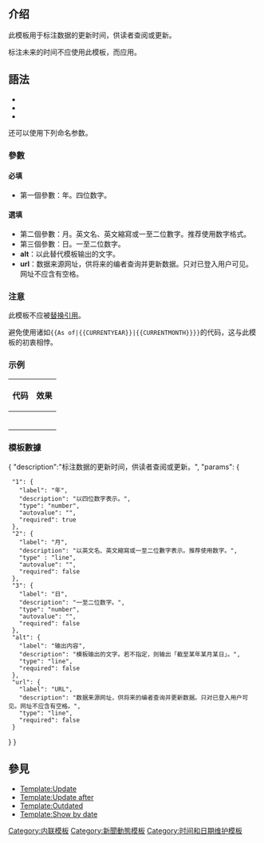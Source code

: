 <includeonly><!-- 在這裡加入模板的保護標識 --></includeonly><noinclude>{{Documentation subpage}}</noinclude>
<!-- 在本行下編輯模板說明 -->

==介绍==
此模板用于标注数据的更新时间，供读者查阅或更新。

标注未来的时间不应使用此模板，而应用{{tl|Update after}}。

==語法==
*{{tlc|As of|年}}
*{{tlc|As of|年|月}}
*{{tlc|As of|年|月|日}}
还可以使用下列命名参数。

===參數===
====必填====
*第一個參數：年。四位数字。

====選填====
*第二個參數：月。英文名、英文縮寫或一至二位數字。推荐使用数字格式。
*第三個參數：日。一至二位数字。
*'''alt'''：以此替代模板输出的文字。
*'''url'''：数据来源网址，供将来的编者查询并更新数据。只对已登入用户可见。网址不应含有空格。

===注意===
此模板不应被[[帮助:替换引用|替换引用]]。

避免使用诸如<code><nowiki>{{As of|{{CURRENTYEAR}}|{{CURRENTMONTH}}}}</nowiki></code>的代码，这与此模板的初衷相悖。

===示例===
{|class="wikitable"
!代码!!效果
|-
|{{tlc|As of|2010}}||{{As of|2010}}
|-
|{{tlc|As of|2010|4}}||{{As of|2010|4}}
|-
|{{tlc|As of|2010|Apr}}||{{As of|2010|Apr}}
|-
|{{tlc|As of|2010|April|1}}||{{As of|2010|April|1}}
|-
|{{tlc|As of|2010|4|1|<nowiki>alt=截至[[2010年美國人口普查]]</nowiki>}}||{{As of|2010|4|1|alt=截至[[2010年美國人口普查]]}}
|-
|{{tlc|As of|2010|4|1|<nowiki>url=http://example.com/</nowiki>}}||{{As of|2010|4|1|url=http://example.com/}}
|}

===模板數據===
{{TemplateDataHeader}}
<templatedata>{
"description":"标注数据的更新时间，供读者查阅或更新。",
"params": {
  "1": {
    "label": "年",
    "description": "以四位数字表示。",
    "type": "number",
    "autovalue": "{{subst:CURRENTYEAR}}",
    "required": true
  },
  "2": {
    "label": "月",
    "description": "以英文名、英文縮寫或一至二位數字表示。推荐使用数字。",
    "type" : "line",
    "autovalue": "{{subst:CURRENTMONTH}}",
    "required": false
  },
  "3": {
    "label": "日",
    "description": "一至二位数字。",
    "type": "number",
    "autovalue": "{{subst:CURRENTDAY}}",
    "required": false
  },
  "alt": {
    "label": "输出内容",
    "description": "模板输出的文字。若不指定，则输出「截至某年某月某日」。",
    "type": "line",
    "required": false
  },
  "url": {
    "label": "URL",
    "description": "数据来源网址，供将来的编者查询并更新数据。只对已登入用户可见。网址不应含有空格。",
    "type": "line",
    "required": false
  }
}
}</templatedata>

==參見==
*[[Template:Update]]
*[[Template:Update after]]
*[[Template:Outdated]]
*[[Template:Show by date]]

<includeonly>
[[Category:内联模板]]
[[Category:新聞動態模板]]
[[Category:时间和日期维护模板]]
</includeonly>
